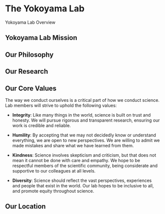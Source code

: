 # The Yokoyama Lab {#the-lab}

Yokoyama Lab Overview 

## Yokoyama Lab Mission {#lab-mission}



## Our Philosophy {#lab-philosophy}



## Our Research


## Our Core Values {#lab-values}

The way we conduct ourselves is a critical part of how we conduct science. Lab members will strive to uphold the following values:

* **Integrity**: Like many things in the world, science is built on trust and honesty. We will pursue rigorous and transparent research, ensuring our work is credible and reliable.

* **Humility**: By accepting that we may not decidedly know or understand everything, we are open to new perspectives. We are willing to admit we made mistakes and share what we have learned from them.

* **Kindness**: Science involves skepticism and criticism, but that does not mean it cannot be done with care and empathy. We hope to be respectful members of the scientific community, being considerate and supportive to our colleagues at all levels. 

* **Diversity**: Science should reflect the vast perspectives, experiences and people that exist in the world. Our lab hopes to be inclusive to all, and promote equity throughout science.

## Our Location





